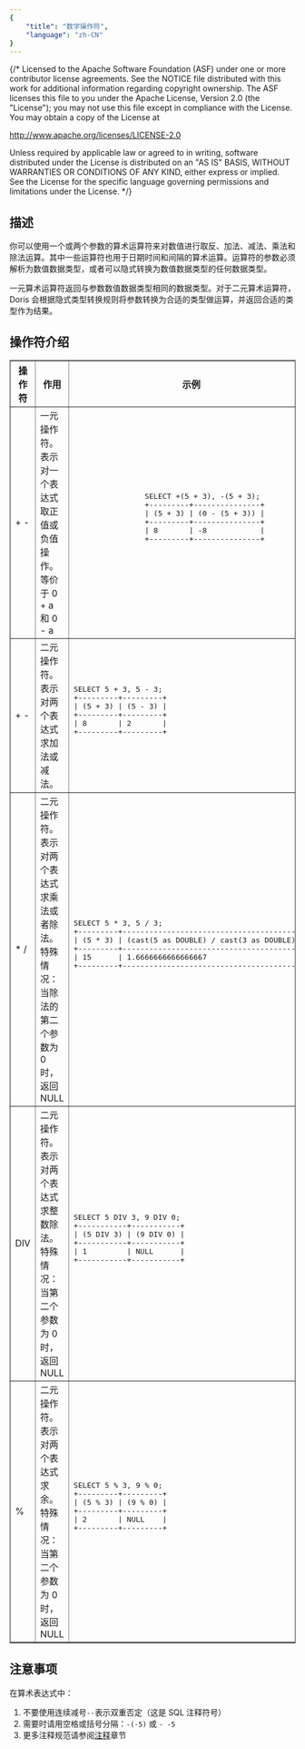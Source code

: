 ```yaml
---
{
    "title": "数学操作符",
    "language": "zh-CN"
}
---
```


{/* 
Licensed to the Apache Software Foundation (ASF) under one
or more contributor license agreements.  See the NOTICE file
distributed with this work for additional information
regarding copyright ownership.  The ASF licenses this file
to you under the Apache License, Version 2.0 (the
"License"); you may not use this file except in compliance
with the License.  You may obtain a copy of the License at

  http://www.apache.org/licenses/LICENSE-2.0

Unless required by applicable law or agreed to in writing,
software distributed under the License is distributed on an
"AS IS" BASIS, WITHOUT WARRANTIES OR CONDITIONS OF ANY
KIND, either express or implied.  See the License for the
specific language governing permissions and limitations
under the License.
 */}



## 描述

你可以使用一个或两个参数的算术运算符来对数值进行取反、加法、减法、乘法和除法运算。其中一些运算符也用于日期时间和间隔的算术运算。运算符的参数必须解析为数值数据类型，或者可以隐式转换为数值数据类型的任何数据类型。

一元算术运算符返回与参数数值数据类型相同的数据类型。对于二元算术运算符，Doris 会根据隐式类型转换规则将参数转换为合适的类型做运算，并返回合适的类型作为结果。

## 操作符介绍

<table border="1" className="width:100%;">
    <thead>
        <tr>
            <th style={{width:'20%'}}>操作符</th>
            <th style={{width:'60%'}}>作用</th>
            <th style={{width:'20%'}}>示例</th>
        </tr>
    </thead>
    <tbody>
    <tr>
        <td>+ -</td>
        <td>一元操作符。表示对一个表达式取正值或负值操作。等价于 0 + a 和 0 - a</td>
        <td>
            <pre>
                SELECT +(5 + 3), -(5 + 3);
                +---------+---------------+
                | (5 + 3) | (0 - (5 + 3)) |
                +---------+---------------+
                | 8       | -8            |
                +---------+---------------+
            </pre>
        </td>
    </tr>
    <tr>
        <td>+ -</td>
        <td>二元操作符。表示对两个表达式求加法或减法。</td>
        <td>
            <pre>
SELECT 5 + 3, 5 - 3;
+---------+---------+
| (5 + 3) | (5 - 3) |
+---------+---------+
| 8       | 2       |
+---------+---------+
            </pre>
        </td>
    </tr>
    <tr>
        <td>* /</td>
        <td>二元操作符。表示对两个表达式求乘法或者除法。特殊情况：当除法的第二个参数为 0 时，返回 NULL</td>
        <td>
            <pre>
SELECT 5 * 3, 5 / 3;
+---------+-----------------------------------------+
| (5 * 3) | (cast(5 as DOUBLE) / cast(3 as DOUBLE)) |
+---------+-----------------------------------------+
| 15      | 1.6666666666666667                      |
+---------+-----------------------------------------+
            </pre>
        </td>
    </tr>
    <tr>
        <td>DIV</td>
        <td>二元操作符。表示对两个表达式求整数除法。特殊情况：当第二个参数为 0 时，返回 NULL</td>
        <td>
            <pre>
SELECT 5 DIV 3, 9 DIV 0;
+-----------+-----------+
| (5 DIV 3) | (9 DIV 0) |
+-----------+-----------+
| 1         | NULL      |
+-----------+-----------+
            </pre>
        </td>
    </tr>
    <tr>
        <td>%</td>
        <td>二元操作符。表示对两个表达式求余。特殊情况：当第二个参数为 0 时，返回 NULL</td>
        <td>
            <pre>
SELECT 5 % 3, 9 % 0;
+---------+---------+
| (5 % 3) | (9 % 0) |
+---------+---------+
| 2       | NULL    |
+---------+---------+
            </pre>
        </td>
    </tr>
    </tbody>
</table>


## 注意事项

在算术表达式中：
1. 不要使用连续减号`--`表示双重否定（这是 SQL 注释符号）
2. 需要时请用空格或括号分隔：`-(-5)` 或 `- -5`
3. 更多注释规范请参阅[注释](../comments.md)章节